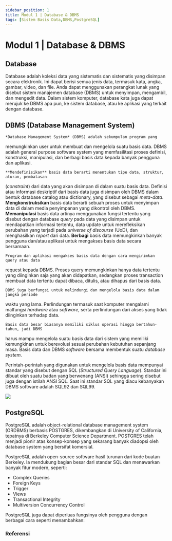 ```yaml
---
sidebar_position: 1
title: Modul 1 | Database & DBMS
tags: [Sistem Basis Data,DBMS,PostgreSQL]
---
```


# Modul 1 | Database & DBMS

## Database
Database adalah koleksi data yang sistematis dan sistematis yang disimpan secara elektronik. Ini dapat berisi semua jenis data, termasuk kata, angka, gambar, video, dan file. Anda dapat menggunakan perangkat lunak yang disebut sistem manajemen database (DBMS) untuk menyimpan, mengambil, dan mengedit data. Dalam sistem komputer, database kata juga dapat merujuk ke DBMS apa pun, ke sistem database, atau ke aplikasi yang terkait dengan database.


## DBMS (Database Management System)
    *Database Management System* (DBMS) adalah sekumpulan program yang
memungkinkan user untuk membuat dan mengelola suatu basis data. DBMS adalah general
purpose software system yang memfasilitasi proses definisi, konstruksi, manipulasi, dan berbagi
basis data kepada banyak pengguna dan aplikasi.

    **Mendefinisikan** basis data berarti menentukan tipe data, struktur, aturan, pembatasan
(*constraint*) dari data yang akan disimpan di dalam suatu basis data. Definisi atau informasi
deskriptif dari basis data juga disimpan oleh DBMS dalam bentuk database catalog atau
dictionary, yang disebut sebagai *meta-data*. **Mengkonstruksikan** basis data berarti sebuah
proses untuk menyimpan data di dalam media penyimpanan yang dikontrol oleh DBMS.
**Memanipulasi** basis data artinya menggunakan fungsi tertentu yang disebut dengan database
*query* pada data yang disimpan untuk mendapatkan informasi tertentu, data update untuk
merefleksikan perubahan yang terjadi pada *universe of discourse* (UoD), dan menghasilkan
*report* dari data. **Berbagi** basis data memungkinkan banyak pengguna dan/atau aplikasi untuk
mengakses basis data secara bersamaan.

    Program dan aplikasi mengakses basis data dengan cara mengirimkan query atau data
request kepada DBMS. Proses query memungkinkan hanya data tertentu yang diinginkan saja
yang akan didapatkan, sedangkan proses transaction membuat data tertentu dapat dibaca,
ditulis, atau dihapus dari basis data.

    DBMS juga berfungsi untuk melindungi dan mengelola basis data dalam jangka periode
waktu yang lama. Perlindungan termasuk saat komputer mengalami malfungsi *hardware* atau
*software*, serta perlindungan dari akses yang tidak diinginkan terhadap data.

    Basis data besar biasanya memiliki siklus operasi hingga bertahun-tahun, jadi DBMS
harus mampu mengelola suatu basis data dari sistem yang memiliki kemungkinan untuk
berevolusi sesuai perubahan kebutuhan sepanjang masa. Basis data dan DBMS *software*
bersama membentuk suatu *database system*.

Perintah-perintah yang digunakan untuk mengelola basis data mempunyai standar yang
disebut dengan SQL (*Structured Query Language*). Standar ini dibuat oleh suatu badan yang
berwenang (ANSI) sehingga sering disebut juga dengan istilah ANSI SQL. Saat ini standar SQL
yang diacu kebanyakan DBMS software adalah SQL92 dan SQL99.

<img src={Table_Example} />

## PostgreSQL
PostgreSQL adalah object-relational database management system (ORDBMS) berbasis
POSTGRES, dikembangkan di University of California, tepatnya di Berkeley Computer Science
Department. POSTGRES telah menjadi pionir atas konsep-konsep yang sekarang banyak
diadopsi oleh database system yang bersifat komersial.

PostgreSQL adalah open-source software hasil turunan dari kode buatan Berkeley. Ia
mendukung bagian besar dari standar SQL dan menawarkan banyak fitur modern, seperti:

- Complex Queries
- Foreign Keys
- Trigger
- Views
- Transactional Integrity
- Multiversion Concurrency Control

PostgreSQL juga dapat diperluas fungsinya oleh pengguna dengan berbagai cara seperti
menambahkan:




### Referensi
